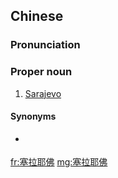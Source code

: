==Chinese==
{{zh-forms|gloss=-}}

===Pronunciation===
{{zh-pron
|m=Sèlāyēfó
|c=sak1 laai1 je4 fat6
|cat=pn
}}

===Proper noun===
{{zh-proper noun}}

# {{lb|zh|Taiwan}} [[Sarajevo]] {{gloss|capital city of Bosnia and Herzegovina}}

====Synonyms====
* {{qualifier|Mainland China}} {{zh-l|薩拉熱窩}}

[[fr:塞拉耶佛]]
[[mg:塞拉耶佛]]